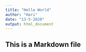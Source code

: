 ```yaml
---
title: "Hello World"
author: "Hari"
date: "13-5-2020"
output: html_document
---
```


## This is a Markdown file











